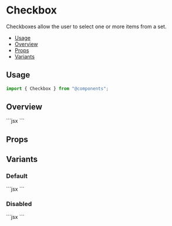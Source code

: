 
<Meta of={CheckboxStories} />

# Checkbox

Checkboxes allow the user to select one or more items from a set.

- [Usage](#usage)
- [Overview](#overview)
- [Props](#props)
- [Variants](#variants)

## Usage

```js
import { Checkbox } from "@components";
```

## Overview

<Canvas of={CheckboxStories.Default} />
```jsx
<Checkbox label="Checkbox label" />
```

## Props

<ArgTypes story="Playground" />

## Variants

### Default

<Canvas of={CheckboxStories.Default} />
```jsx
<Checkbox label="Checkbox label" />
```

### Disabled

<Canvas of={CheckboxStories.Disabled} />
```jsx
<Checkbox label="Checkbox label" disabled />
```
